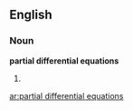 ==English==

===Noun===
'''partial differential equations'''

# {{plural of|partial differential equation}}

[[ar:partial differential equations]]